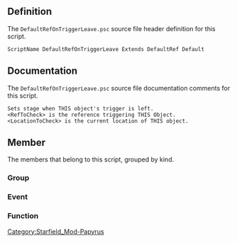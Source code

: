 {{Script_Object_Summary
| title = DefaultRefOnTriggerLeave
| name = [[SFM:Script-DefaultRefOnTriggerLeave|DefaultRefOnTriggerLeave]]
| extends = [[SFM:Script-DefaultRef|DefaultRef]] → [[SFM:Script-DefaultRefParent|DefaultRefParent]] → [[SFM:Script-ObjectReference|ObjectReference]] → [[SFM:Script-Form|Form]] → [[SFM:Script-ScriptObject|ScriptObject]]
| flags = Default
}}


== Definition ==
The <code>DefaultRefOnTriggerLeave.psc</code> source file header definition for this script.

<source lang="papyrus">
ScriptName DefaultRefOnTriggerLeave Extends DefaultRef Default
</source>


== Documentation ==
The <code>DefaultRefOnTriggerLeave.psc</code> source file documentation comments for this script.

<source>
Sets stage when THIS object's trigger is left.
<RefToCheck> is the reference triggering THIS Object.
<LocationToCheck> is the current location of THIS object.
</source>


== Member ==
The members that belong to this script, grouped by kind.

=== Group ===
{{Script_Object_Member_Summary
| title = Script_Specific_Properties
| script = [[SFM:Script-DefaultRefOnTriggerLeave|DefaultRefOnTriggerLeave]]
| name = [[SFM:Script-DefaultRefOnTriggerLeave/Script_Specific_Properties|Script_Specific_Properties]]
| kind = Group
}}

=== Event ===
{{Script_Object_Member_Summary
| title = OnInit
| script = [[SFM:Script-DefaultRefOnTriggerLeave|DefaultRefOnTriggerLeave]]
| name = [[SFM:Script-DefaultRefOnTriggerLeave/OnInit|OnInit]]
| kind = Event
}}

{{Script_Object_Member_Summary
| title = OnTriggerLeave
| script = [[SFM:Script-DefaultRefOnTriggerLeave|DefaultRefOnTriggerLeave]]
| name = [[SFM:Script-DefaultRefOnTriggerLeave/OnTriggerLeave|OnTriggerLeave]]
| kind = Event
| parameters = ObjectReference akActionRef
}}

=== Function ===
{{Script_Object_Member_Summary
| title = DoSpecificThing
| script = [[SFM:Script-DefaultRefOnTriggerLeave|DefaultRefOnTriggerLeave]]
| name = [[SFM:Script-DefaultRefOnTriggerLeave/DoSpecificThing|DoSpecificThing]]
| kind = Function
| parameters = DefaultScriptFunctions:ParentScriptFunctionParams ParentScriptFunctionParams, ObjectReference RefToDoThingWith = none, bool LastRefToDoThingWith = true
| documentation = Reimplementing Parent's empty function
}}


[[Category:Starfield_Mod-Papyrus]]
